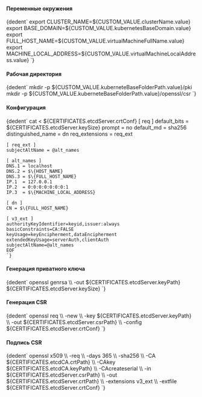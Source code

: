 

<h4>Переменные окружения</h4>
<CodeBlock language="bash">
  {dedent`
    export CLUSTER_NAME=${CUSTOM_VALUE.clusterName.value}
    export BASE_DOMAIN=${CUSTOM_VALUE.kubernetesBaseDomain.value}
    export FULL_HOST_NAME=${CUSTOM_VALUE.virtualMachineFullName.value}
    export MACHINE_LOCAL_ADDRESS=${CUSTOM_VALUE.virtualMachineLocalAddress.value}
`}
</CodeBlock>

<h4>Рабочая директория</h4>
<CodeBlock language="bash">
  {dedent`
    mkdir -p ${CUSTOM_VALUE.kuberneteBaseFolderPath.value}/pki
    mkdir -p ${CUSTOM_VALUE.kuberneteBaseFolderPath.value}/openssl/csr
  `}
</CodeBlock>

<h4>Конфигурация</h4>
<CodeBlock language="bash">
  {dedent`
    cat <<EOF > ${CERTIFICATES.etcdServer.crtConf}
    [ req ]
    default_bits        = ${CERTIFICATES.etcdServer.keySize}
    prompt              = no
    default_md          = sha256
    distinguished_name  = dn
    req_extensions      = req_ext

    [ req_ext ]
    subjectAltName = @alt_names

    [ alt_names ]
    DNS.1 = localhost
    DNS.2 = $\{HOST_NAME}
    DNS.3 = $\{FULL_HOST_NAME}
    IP.1  = 127.0.0.1
    IP.2  = 0:0:0:0:0:0:0:1
    IP.3  = $\{MACHINE_LOCAL_ADDRESS}

    [ dn ]
    CN = $\{FULL_HOST_NAME}

    [ v3_ext ]
    authorityKeyIdentifier=keyid,issuer:always
    basicConstraints=CA:FALSE
    keyUsage=keyEncipherment,dataEncipherment
    extendedKeyUsage=serverAuth,clientAuth
    subjectAltName=@alt_names
    EOF
    `}
</CodeBlock>

<h4>Генерация приватного ключа</h4>
<CodeBlock language="bash">
  {dedent`
    openssl genrsa \\
      -out ${CERTIFICATES.etcdServer.keyPath} ${CERTIFICATES.etcdServer.keySize}
    `}
</CodeBlock>

<h4>Генерация CSR</h4>
<CodeBlock language="bash">
  {dedent`
    openssl req \\
      -new \\
      -key ${CERTIFICATES.etcdServer.keyPath} \\
      -out ${CERTIFICATES.etcdServer.csrPath} \\
      -config ${CERTIFICATES.etcdServer.crtConf}
    `}
</CodeBlock>

<h4>Подпись CSR</h4>
<CodeBlock language="bash">
  {dedent`
    openssl x509 \\
      -req \\
      -days 365 \\
      -sha256 \\
      -CA ${CERTIFICATES.etcdCA.crtPath} \\
      -CAkey ${CERTIFICATES.etcdCA.keyPath} \\
      -CAcreateserial \\
      -in ${CERTIFICATES.etcdServer.csrPath} \\
      -out ${CERTIFICATES.etcdServer.crtPath} \\
      -extensions v3_ext \\
      -extfile ${CERTIFICATES.etcdServer.crtConf}
    `}
</CodeBlock>
